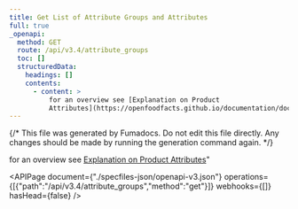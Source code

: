 ```yaml
---
title: Get List of Attribute Groups and Attributes
full: true
_openapi:
  method: GET
  route: /api/v3.4/attribute_groups
  toc: []
  structuredData:
    headings: []
    contents:
      - content: >
          for an overview see [Explanation on Product
          Attributes](https://openfoodfacts.github.io/documentation/docs/Product-Opener/api/explain-product-attributes/)"
---
```


{/* This file was generated by Fumadocs. Do not edit this file directly. Any changes should be made by running the generation command again. */}

for an overview see [Explanation on Product Attributes](https://openfoodfacts.github.io/documentation/docs/Product-Opener/api/explain-product-attributes/)"


<APIPage document={"./specfiles-json/openapi-v3.json"} operations={[{"path":"/api/v3.4/attribute_groups","method":"get"}]} webhooks={[]} hasHead={false} />